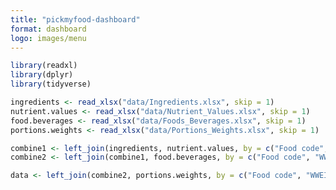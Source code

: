 ```yaml
---
title: "pickmyfood-dashboard"
format: dashboard
logo: images/menu
---
```


```r
library(readxl)
library(dplyr)
library(tidyverse)

```



```r
ingredients <- read_xlsx("data/Ingredients.xlsx", skip = 1)
nutrient.values <- read_xlsx("data/Nutrient_Values.xlsx", skip = 1)
food.beverages <- read_xlsx("data/Foods_Beverages.xlsx", skip = 1)
portions.weights <- read_xlsx("data/Portions_Weights.xlsx", skip = 1)

combine1 <- left_join(ingredients, nutrient.values, by = c("Food code", "WWEIA Category number", "Main food description", "WWEIA Category description"))
combine2 <- left_join(combine1, food.beverages, by = c("Food code", "WWEIA Category number", "Main food description", "WWEIA Category description"))

data <- left_join(combine2, portions.weights, by = c("Food code", "WWEIA Category number", "Main food description", "WWEIA Category description", "Seq num"))


```


